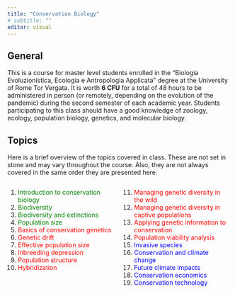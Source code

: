 ```yaml
---
title: "Conservation Biology"
# subtitle: ""
editor: visual
---
```


## General

This is a course for master level students enrolled in the "Biologia Evoluzionistica, Ecologia e Antropologia Applicata" degree at the University of Rome Tor Vergata. It is worth **6 CFU** for a total of 48 hours to be administered in person (or remotely, depending on the evolution of the pandemic) during the second semester of each academic year. Students participating to this class should have a good knowledge of zoology, ecology, population biology,  genetics, and molecular biology.

## Topics

Here is a brief overview of the topics covered in class. These are not set in stone and may vary throughout the course. Also, they are not always covered in the same order they are presented here.

::: columns
::: {.column width="50%"}
1.   [Introduction to conservation biology]{style="color: green;"}
2.   [Biodiversity]{style="color: green;"}
3.   [Biodiversity and extinctions]{style="color: green;"}
4.   [Population size]{style="color: green;"}
5.   [Basics of conservation genetics]{style="color: red;"}
6.   [Genetic drift]{style="color: red;"}
7.   [Effective population size]{style="color: red;"}
8.   [Inbreeding depression]{style="color: red;"}
9.   [Population structure]{style="color: red;"}
10.  [Hybridization]{style="color: red;"}


:::
  
::: {.column width="50%"}
11.   [Managing genetic diversity in the wild]{style="color: red;"}
12.   [Managing genetic diversity in captive populations]{style="color: red;"}
13.   [Applying genetic information to conservation]{style="color: red;"}
14.   [Population viability analysis]{style="color: red;"}
15.   [Invasive species]{style="color: blue;"}
16.   [Conservation and climate change]{style="color: blue;"}
17.   [Future climate impacts]{style="color: blue;"}
18.   [Conservation economics]{style="color: blue;"}
19.   [Conservation technology]{style="color: blue;"}
:::
:::
